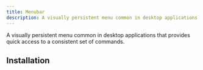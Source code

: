 ```yaml
---
title: Menubar
description: A visually persistent menu common in desktop applications that provides quick access to a consistent set of commands.
---
```


A visually persistent menu common in desktop applications that provides quick access to a consistent set of commands.


<Example path="ui/menubar/demo" />

## Installation


<InstallationGuide path="ui/menubar" />
